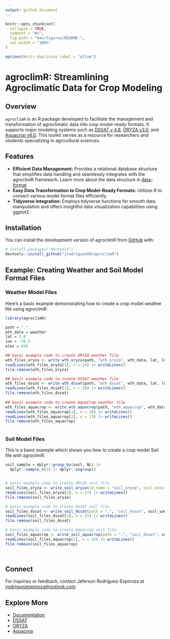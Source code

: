 ```yaml
---
output: github_document
---
```


<!-- README.md is generated from README.Rmd. Please edit that file -->

```r
knitr::opts_chunk$set(
  collapse = TRUE,
  comment = "#>",
  fig.path = "man/figures/README-",
  out.width = "100%"
)

options(knitr.duplicate.label = "allow")
```

# agroclimR: Streamlining Agroclimatic Data for Crop Modeling

<!-- badges: start -->
<!-- badges: end -->

## Overview

`agroclimR` is an R package developed to  facilitate the management and transformation of agroclimatic data into crop model-ready formats. It supports major modeling systems such as [DSSAT v 4.8](https://dssat.net/), [ORYZA v3.0](https://www.irri.org/oryza), and [Aquacrop v6.0](https://www.fao.org/aquacrop/). This toolkit serves as a resource for researchers and students specializing in agricultural sciences.

## Features

- **Efficient Data Management:** Provides a relational database structure that simplifies data handling and seamlessly integrates with the agroclimR framework. Learn more about the data structure in [data-format](https://jrodriguez88.github.io/agroclimR/articles/Estructura_de_Datos_para_Modelacion_de_Cultivos_con_agroclimR.html)
- **Easy Data Transformation to Crop Model-Ready Formats:** Utilizes R to convert various model format files efficiently.
- **Tidyverse Integration:** Employs tidyverse functions for smooth data manipulation and offers insightful data visualization capabilities using ggplot2.


## Installation

You can install the development version of agroclimR from [GitHub](https://github.com/jrodriguez88/agroclimR) with:

``` r
# install.packages("devtools")
devtools::install_github("jrodriguez88/agroclimR")
```

## Example: Creating Weather and Soil Model Format Files

### Weather Model Files

Here's a basic example demonstrating how to create a crop model weather file using agroclimR:

```r
library(agroclimR)

path = "."
wth_data = weather
lat = 3.8
lon = -76.5
elev = 650

## basic example code to create ORYZA weather file
wth_files_oryza <- write_wth_oryza(path, "wth_oryza", wth_data, lat, lon, elev, tag = TRUE)
readLines(wth_files_oryza[1], n = 24) |> writeLines()
file.remove(wth_files_oryza)

## basic example code to create DSSAT weather file
wth_files_dssat <- write_wth_dssat(path, "wth_dssat", wth_data, lat, lon, elev)
readLines(wth_files_dssat[1], n = 10) |> writeLines()
file.remove(wth_files_dssat)
 
## basic example code to create AquaCrop weather file  
wth_files_aquacrop <- write_wth_aquacrop(path, "wth_aquacrop", wth_data, lat, lon, elev)
readLines(wth_files_aquacrop[1], n = 10) |> writeLines()
readLines(wth_files_aquacrop[2], n = 13) |> writeLines()
file.remove(wth_files_aquacrop)
 
```

### Soil Model Files

This is a basic example which shows you how to create a crop model Soil file with agroclimR:

```r


soil_sample = dplyr::group_by(soil, NL) |> 
  dplyr::sample_n(1) |> dplyr::ungroup()


# basic example code to create ORYZA soil file
soil_files_oryza <- write_soil_oryza(id_name = "soil_oryza", soil_data = soil_sample)
readLines(soil_files_oryza[1], n = 27) |> writeLines()
file.remove(soil_files_oryza)

# basic example code to create DSSAT soil file
soil_files_dssat <- write_soil_dssat(path = ".", "soil_dssat", soil_sample)
readLines(soil_files_dssat[1], n = 15) |> writeLines()
file.remove(soil_files_dssat)

# basic example code to create Aquacrop soil file
soil_files_aquacrop <- write_soil_aquacrop(path = ".", "soil_dssat", soil_sample)
readLines(soil_files_aquacrop[1], n = 15) |> writeLines()
file.remove(soil_files_aquacrop)

 
```

## Connect

For inquiries or feedback, contact Jeferson Rodriguez-Espinoza at <jrodriguezespinoza@outlook.com>.

## Explore More

- [Documentation](https://jrodriguez88.github.io/agroclimR/)
- [DSSAT](https://dssat.net/)
- [ORYZA](https://www.irri.org/oryza)
- [Aquacrop](https://www.fao.org/aquacrop/)


